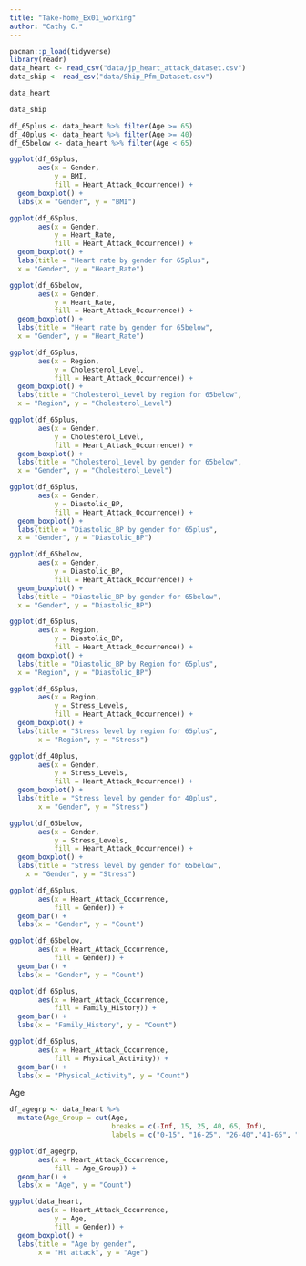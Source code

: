 ```yaml
---
title: "Take-home_Ex01_working"
author: "Cathy C."
---
```


```r
pacman::p_load(tidyverse)
library(readr)
data_heart <- read_csv("data/jp_heart_attack_dataset.csv")
data_ship <- read_csv("data/Ship_Pfm_Dataset.csv")

data_heart 

data_ship
```

```r

df_65plus <- data_heart %>% filter(Age >= 65)
df_40plus <- data_heart %>% filter(Age >= 40)
df_65below <- data_heart %>% filter(Age < 65)

ggplot(df_65plus,
       aes(x = Gender,
           y = BMI, 
           fill = Heart_Attack_Occurrence)) + 
  geom_boxplot() +
  labs(x = "Gender", y = "BMI")


```

```r
ggplot(df_65plus,
       aes(x = Gender,
           y = Heart_Rate, 
           fill = Heart_Attack_Occurrence)) + 
  geom_boxplot() +
  labs(title = "Heart rate by gender for 65plus",
  x = "Gender", y = "Heart_Rate")

```

```r
ggplot(df_65below,
       aes(x = Gender,
           y = Heart_Rate, 
           fill = Heart_Attack_Occurrence)) + 
  geom_boxplot() +
  labs(title = "Heart rate by gender for 65below",
  x = "Gender", y = "Heart_Rate")

```

```r
ggplot(df_65plus,
       aes(x = Region,
           y = Cholesterol_Level, 
           fill = Heart_Attack_Occurrence)) + 
  geom_boxplot() +
  labs(title = "Cholesterol_Level by region for 65below",
  x = "Region", y = "Cholesterol_Level")
```

```r
ggplot(df_65plus,
       aes(x = Gender,
           y = Cholesterol_Level, 
           fill = Heart_Attack_Occurrence)) + 
  geom_boxplot() +
  labs(title = "Cholesterol_Level by gender for 65below",
  x = "Gender", y = "Cholesterol_Level")
```

```r
ggplot(df_65plus,
       aes(x = Gender,
           y = Diastolic_BP, 
           fill = Heart_Attack_Occurrence)) + 
  geom_boxplot() +
  labs(title = "Diastolic_BP by gender for 65plus",
  x = "Gender", y = "Diastolic_BP")
```

```r
ggplot(df_65below,
       aes(x = Gender,
           y = Diastolic_BP, 
           fill = Heart_Attack_Occurrence)) + 
  geom_boxplot() +
  labs(title = "Diastolic_BP by gender for 65below",
  x = "Gender", y = "Diastolic_BP")
```

```r
ggplot(df_65plus,
       aes(x = Region,
           y = Diastolic_BP, 
           fill = Heart_Attack_Occurrence)) + 
  geom_boxplot() +
  labs(title = "Diastolic_BP by Region for 65plus",
  x = "Region", y = "Diastolic_BP")
```

```r
ggplot(df_65plus,
       aes(x = Region,
           y = Stress_Levels, 
           fill = Heart_Attack_Occurrence)) + 
  geom_boxplot() +
  labs(title = "Stress level by region for 65plus",
       x = "Region", y = "Stress")
```

```r
ggplot(df_40plus,
       aes(x = Gender,
           y = Stress_Levels, 
           fill = Heart_Attack_Occurrence)) + 
  geom_boxplot() +
  labs(title = "Stress level by gender for 40plus",
       x = "Gender", y = "Stress")
```

```r
ggplot(df_65below,
       aes(x = Gender,
           y = Stress_Levels, 
           fill = Heart_Attack_Occurrence)) + 
  geom_boxplot() +
  labs(title = "Stress level by gender for 65below",
    x = "Gender", y = "Stress")
```

```r
ggplot(df_65plus,
       aes(x = Heart_Attack_Occurrence,
           fill = Gender)) + 
  geom_bar() +
  labs(x = "Gender", y = "Count")
```

```r
ggplot(df_65below,
       aes(x = Heart_Attack_Occurrence,
           fill = Gender)) + 
  geom_bar() +
  labs(x = "Gender", y = "Count")
```

```r
ggplot(df_65plus,
       aes(x = Heart_Attack_Occurrence,
           fill = Family_History)) + 
  geom_bar() +
  labs(x = "Family_History", y = "Count")
```

```r
ggplot(df_65plus,
       aes(x = Heart_Attack_Occurrence,
           fill = Physical_Activity)) + 
  geom_bar() +
  labs(x = "Physical_Activity", y = "Count")
```

Age

```r
df_agegrp <- data_heart %>%
  mutate(Age_Group = cut(Age, 
                         breaks = c(-Inf, 15, 25, 40, 65, Inf),
                         labels = c("0-15", "16-25", "26-40","41-65", "65+")))

ggplot(df_agegrp,
       aes(x = Heart_Attack_Occurrence,
           fill = Age_Group)) + 
  geom_bar() +
  labs(x = "Age", y = "Count")
```

```r
ggplot(data_heart,
       aes(x = Heart_Attack_Occurrence,
           y = Age, 
           fill = Gender)) + 
  geom_boxplot() +
  labs(title = "Age by gender",
       x = "Ht attack", y = "Age")
```
